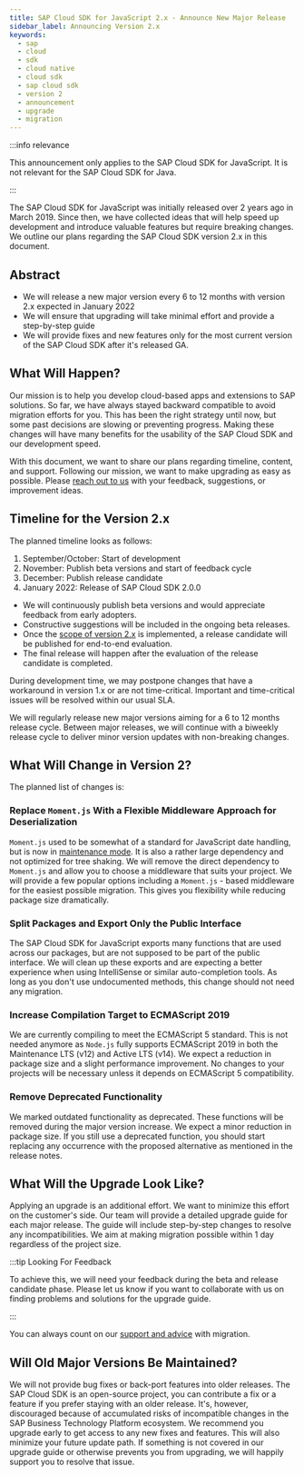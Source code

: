 ```yaml
---
title: SAP Cloud SDK for JavaScript 2.x - Announce New Major Release
sidebar_label: Announcing Version 2.x
keywords:
  - sap
  - cloud
  - sdk
  - cloud native
  - cloud sdk
  - sap cloud sdk
  - version 2
  - announcement
  - upgrade
  - migration
---
```


:::info relevance

This announcement only applies to the SAP Cloud SDK for JavaScript.
It is not relevant for the SAP Cloud SDK for Java.

:::


The SAP Cloud SDK for JavaScript was initially released over 2 years ago in March 2019.
Since then, we have collected ideas that will help speed up development and introduce valuable features but require breaking changes.
We outline our plans regarding the SAP Cloud SDK version 2.x in this document.

## Abstract

- We will release a new major version every 6 to 12 months with version 2.x expected in January 2022
- We will ensure that upgrading will take minimal effort and provide a step-by-step guide
- We will provide fixes and new features only for the most current version of the SAP Cloud SDK after it's released GA.

## What Will Happen?

Our mission is to help you develop cloud-based apps and extensions to SAP solutions.
So far, we have always stayed backward compatible to avoid migration efforts for you.
This has been the right strategy until now, but some past decisions are slowing or preventing progress.
Making these changes will have many benefits for the usability of the SAP Cloud SDK and our development speed.

With this document, we want to share our plans regarding timeline, content, and support.
Following our mission, we want to make upgrading as easy as possible.
Please [reach out to us](https://github.com/SAP/cloud-sdk-js/discussions/1518) with your feedback, suggestions, or improvement ideas.

## Timeline for the Version 2.x

The planned timeline looks as follows:

1. September/October: Start of development
2. November: Publish beta versions and start of feedback cycle
3. December: Publish release candidate
4. January 2022: Release of SAP Cloud SDK 2.0.0

- We will continuously publish beta versions and would appreciate feedback from early adopters.
- Constructive suggestions will be included in the ongoing beta releases.
- Once the [scope of version 2.x](#what-will-change-in-version-2) is implemented, a release candidate will be published for end-to-end evaluation.
- The final release will happen after the evaluation of the release candidate is completed.

During development time, we may postpone changes that have a workaround in version 1.x or are not time-critical.
Important and time-critical issues will be resolved within our usual SLA.

We will regularly release new major versions aiming for a 6 to 12 months release cycle.
Between major releases, we will continue with a biweekly release cycle to deliver minor version updates with non-breaking changes.

## What Will Change in Version 2?

The planned list of changes is:

### Replace `Moment.js` With a Flexible Middleware Approach for Deserialization

`Moment.js` used to be somewhat of a standard for JavaScript date handling, but is now in [maintenance mode](https://www.npmjs.com/package/moment#project-status).
It is also a rather large dependency and not optimized for tree shaking.
We will remove the direct dependency to `Moment.js` and allow you to choose a middleware that suits your project.
We will provide a few popular options including a `Moment.js` - based middleware for the easiest possible migration.
This gives you flexibility while reducing package size dramatically.

### Split Packages and Export Only the Public Interface

The SAP Cloud SDK for JavaScript exports many functions that are used across our packages, but are not supposed to be part of the public interface.
We will clean up these exports and are expecting a better experience when using IntelliSense or similar auto-completion tools.
As long as you don't use undocumented methods, this change should not need any migration.

### Increase Compilation Target to ECMAScript 2019

We are currently compiling to meet the ECMAScript 5 standard.
This is not needed anymore as `Node.js` fully supports ECMAScript 2019 in both the Maintenance LTS (v12) and Active LTS (v14).
We expect a reduction in package size and a slight performance improvement.
No changes to your projects will be necessary unless it depends on ECMAScript 5 compatibility.

### Remove Deprecated Functionality

We marked outdated functionality as deprecated.
These functions will be removed during the major version increase.
We expect a minor reduction in package size.
If you still use a deprecated function, you should start replacing any occurrence with the proposed alternative as mentioned in the release notes.

## What Will the Upgrade Look Like?

Applying an upgrade is an additional effort.
We want to minimize this effort on the customer's side.
Our team will provide a detailed upgrade guide for each major release.
The guide will include step-by-step changes to resolve any incompatibilities.
We aim at making migration possible within 1 day regardless of the project size.

:::tip Looking For Feedback

To achieve this, we will need your feedback during the beta and release candidate phase.
Please let us know if you want to collaborate with us on finding problems and solutions for the upgrade guide.

:::

You can always count on our [support and advice](../overview/support.mdx) with migration.

## Will Old Major Versions Be Maintained?

We will not provide bug fixes or back-port features into older releases.
The SAP Cloud SDK is an open-source project, you can contribute a fix or a feature if you prefer staying with an older release.
It's, however, discouraged because of accumulated risks of incompatible changes in the SAP Business Technology Platform ecosystem.
We recommend you upgrade early to get access to any new fixes and features.
This will also minimize your future update path.
If something is not covered in our upgrade guide or otherwise prevents you from upgrading, we will happily support you to resolve that issue.
